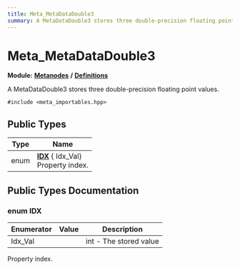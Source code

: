 ```yaml
---
title: Meta_MetaDataDouble3
summary: A MetaDataDouble3 stores three double-precision floating point values. 
---
```


# Meta_MetaDataDouble3

**Module:** **[Metanodes](../../modules/metanodes/index.mdx)** **/** **[Definitions](../../modules/metanodes/definitions.mdx)**

A MetaDataDouble3 stores three double-precision floating point values. 

`#include <meta_importables.hpp>`

## Public Types

| Type           | Name           |
| -------------- | -------------- |
| enum| **[IDX](#enum-idx)** { Idx_Val}<br />Property index.  |

## Public Types Documentation

### enum IDX

| Enumerator | Value | Description |
| ---------- | ----- | ----------- |
| Idx_Val | | int - The stored value   |

Property index. 
